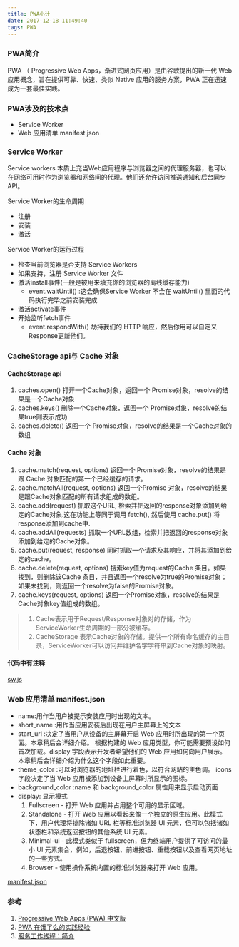 ```yaml
---
title: PWA小计
date: 2017-12-18 11:49:40
tags: PWA
---
```

### PWA简介
PWA （ Progressive Web Apps，渐进式网页应用）是由谷歌提出的新一代 Web 应用概念，旨在提供可靠、快速、类似 Native 应用的服务方案，PWA 正在迅速成为一套最佳实践。

### PWA涉及的技术点
- Service Worker
- Web 应用清单 manifest.json

### Service Worker
Service workers 本质上充当Web应用程序与浏览器之间的代理服务器，也可以在网络可用时作为浏览器和网络间的代理。他们还允许访问推送通知和后台同步API。

Service Worker的生命周期
  - 注册
  - 安装
  - 激活

Service Worker的运行过程
  - 检查当前浏览器是否支持 Service Workers
  - 如果支持，注册 Service Worker 文件
  - 激活install事件(一般是被用来填充你的浏览器的离线缓存能力)
    - event.waitUntil() :这会确保Service Worker 不会在 waitUntil() 里面的代码执行完毕之前安装完成
  - 激活activate事件
  - 开始监听fetch事件
    - event.respondWith() 劫持我们的 HTTP 响应，然后你用可以自定义Response更新他们。

### CacheStorage api与 Cache 对象
#### CacheStorage api
  1. caches.open() 打开一个Cache对象，返回一个 Promise对象，resolve的结果是一个Cache对象
  2. caches.keys() 删除一个Cache对象，返回一个 Promise对象，resolve的结果true则表示成功
  3. caches.delete() 返回一个 Promise对象，resolve的结果是一个Cache对象的数组

#### Cache 对象
  1. cache.match(request, options) 返回一个 Promise对象，resolve的结果是跟 Cache 对象匹配的第一个已经缓存的请求。
  2. cache.matchAll(request, options) 返回一个Promise 对象，resolve的结果是跟Cache对象匹配的所有请求组成的数组。
  3. cache.add(request) 抓取这个URL, 检索并把返回的response对象添加到给定的Cache对象.这在功能上等同于调用 fetch(), 然后使用 cache.put() 将response添加到cache中.
  4. cache.addAll(requests) 抓取一个URL数组，检索并把返回的response对象添加到给定的Cache对象。
  5. cache.put(request, response) 同时抓取一个请求及其响应，并将其添加到给定的cache。
  6. cache.delete(request, options) 搜索key值为request的Cache 条目。如果找到，则删除该Cache 条目，并且返回一个resolve为true的Promise对象；如果未找到，则返回一个resolve为false的Promise对象。
  7. cache.keys(request, options) 返回一个Promise对象，resolve的结果是Cache对象key值组成的数组。
  >1. Cache表示用于Request/Response对象对的存储，作为ServiceWorker生命周期的一部分被缓存。
  >2. CacheStorage
表示Cache对象的存储。提供一个所有命名缓存的主目录，ServiceWorker可以访问并维护名字字符串到Cache对象的映射。

#### 代码中有注释
[sw.js](https://github.com/annilq/blog/tree/master/jscode/pwa/sw.js)

###  Web 应用清单 manifest.json
  - name:用作当用户被提示安装应用时出现的文本。
  - short_name :用作当应用安装后出现在用户主屏幕上的文本
  - start_url :决定了当用户从设备的主屏幕开启 Web 应用时所出现的第一个页面。本章稍后会详细介绍。
根据构建的 Web 应用类型，你可能需要预设如何首次加载。display 字段表示开发者希望他们的 Web 应用如何向用户展示。本章稍后会详细介绍为什么这个字段如此重要。
  - theme_color :可以对浏览器的地址栏进行着色，以符合网站的主色调。
icons 字段决定了当 Web 应用被添加到设备主屏幕时所显示的图标。
  - background_color :name 和 background_color 属性用来显示启动页面
  - display: 显示模式
    1. Fullscreen - 打开 Web 应用并占用整个可用的显示区域。
    2. Standalone - 打开 Web 应用以看起来像一个独立的原生应用。此模式下，用户代理将排除诸如 URL 栏等标准浏览器 UI 元素，但可以包括诸如状态栏和系统返回按钮的其他系统 UI 元素。
    3. Minimal-ui - 此模式类似于 fullscreen，但为终端用户提供了可访问的最小 UI 元素集合，例如，后退按钮、前进按钮、重载按钮以及查看网页地址的一些方式。
    4. Browser - 使用操作系统内置的标准浏览器来打开 Web 应用。

[manifest.json](https://github.com/annilq/blog/tree/master/jscode/pwa/manifest.json)

### 参考
1. [Progressive Web Apps (PWA) 中文版](http://sangka-z.com/PWA-Book-CN/)
2. [PWA 在饿了么的实践经验](https://zhuanlan.zhihu.com/p/25800461)
3. [服务工作线程：简介](https://developers.google.com/web/fundamentals/primers/service-workers/)

